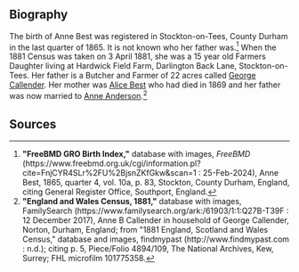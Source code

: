 == Biography ==
The birth of Anne Best was registered in Stockton-on-Tees, County Durham in the last quarter of 1865.  It is not known who her father was.<ref>
'''"FreeBMD GRO Birth Index,"''' database with images, ''FreeBMD'' (https://www.freebmd.org.uk/cgi/information.pl?cite=FnjCYR4SLr%2FU%2BjsnZKfGkw&scan=1  : 25-Feb-2024),
Anne Best, 1865, quarter 4, vol. 10a, p. 83, Stockton, County Durham, England,
citing General Register Office, Southport, England.
</ref>  When the 1881 Census was taken on 3 April 1881, she was a 15 year old Farmers Daughter living at Hardwick Field Farm, Darlington Back Lane, Stockton-on-Tees.  Her father is a Butcher and Farmer of 22 acres called [[Callender-692|George Callender]].  Her mother was [[Best-7946|Alice Best]] who had died in 1869 and her father was now married to [[Anderson-83115|Anne Anderson]].<ref>
'''"England and Wales Census, 1881,"''' database with images, FamilySearch (https://www.familysearch.org/ark:/61903/1:1:Q27B-T39F : 12 December 2017),
Anne B Callender in household of George Callender, Norton, Durham, England; from "1881 England, Scotland and Wales Census," database and images, findmypast (http://www.findmypast.com : n.d.);
citing p. 5, Piece/Folio 4894/109, The National Archives, Kew, Surrey; FHL microfilm 101775358.
</ref> 

== Sources ==
<references />
